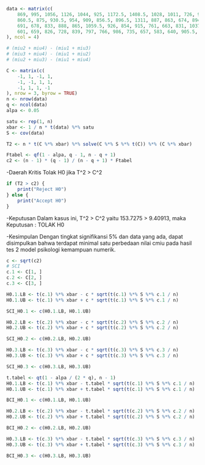```r
data <- matrix(c(
    869, 995, 1056, 1126, 1044, 925, 1172.5, 1408.5, 1028, 1011, 726, 982, 1225, 731, 975.5, 1130.5, 945, 747, 656.5, 919, 751, 774, 941, 751, 767, 813.5, 1289.5, 1096.5, 1083, 1114, 708, 1201,
    860.5, 875, 930.5, 954, 909, 856.5, 896.5, 1311, 887, 863, 674, 894, 1179, 662, 872.5, 811, 909, 752.5, 659.5, 833, 744, 735, 931, 785, 737.5, 750.5, 1140, 1009, 958, 1046, 669, 925,
    691, 678, 833, 888, 865, 1059.5, 926, 854, 915, 761, 663, 831, 1037, 662.5, 814, 843, 867.5, 777, 572, 752, 683, 671, 901.5, 789, 724, 711, 904.5, 1076, 918, 1081, 657, 1004.5,
    601, 659, 826, 728, 839, 797, 766, 986, 735, 657, 583, 640, 905.5, 624, 735, 657, 754, 687.5, 539, 611, 553, 612, 700, 735, 639, 625, 784.5, 983, 746.5, 796, 572.5, 673.5
), ncol = 4)

# (miu2 + miu4) - (miu1 + miu3)
# (miu3 + miu4) - (miu1 + miu2)
# (miu2 + miu3) - (miu1 + miu4)

C <- matrix(c(
    -1, 1, -1, 1,
    -1, -1, 1, 1,
    -1, 1, 1, -1
), nrow = 3, byrow = TRUE)
n <- nrow(data)
q <- ncol(data)
alpa <- 0.05
```
```r
satu <- rep(1, n)
xbar <- 1 / n * t(data) %*% satu
S <- cov(data)
```
```r
T2 <- n * t(C %*% xbar) %*% solve(C %*% S %*% t(C)) %*% (C %*% xbar)
```

```r
Ftabel <- qf(1 - alpa, q - 1, n - q + 1)
c2 <- (n - 1) * (q - 1) / (n - q + 1) * Ftabel
```

-Daerah Kritis
Tolak H0 jika T^2 > C^2

```r
if (T2 > c2) {
    print("Reject H0")
} else {
    print("Accept H0")
}
```


-Keputusan
Dalam kasus ini, T^2 > C^2 yaitu 153.7275 > 9.40913, maka
Keputusan : TOLAK H0

-Kesimpulan
Dengan tingkat signifikansi 5% dan data yang ada, dapat disimpulkan bahwa terdapat minimal satu
perbedaan nilai cmiu pada hasil tes 2 model psikologi kemampuan numerik.

```r
c <- sqrt(c2)
# SCI
c.1 <- C[1, ]
c.2 <- C[2, ]
c.3 <- C[3, ]

H0.1.LB <- t(c.1) %*% xbar - c * sqrt(t(c.1) %*% S %*% c.1 / n)
H0.1.UB <- t(c.1) %*% xbar + c * sqrt(t(c.1) %*% S %*% c.1 / n)

SCI_H0.1 <- c(H0.1.LB, H0.1.UB)
```

```r
H0.2.LB <- t(c.2) %*% xbar - c * sqrt(t(c.2) %*% S %*% c.2 / n)
H0.2.UB <- t(c.2) %*% xbar + c * sqrt(t(c.2) %*% S %*% c.2 / n)

SCI_H0.2 <- c(H0.2.LB, H0.2.UB)
```
```r
H0.3.LB <- t(c.3) %*% xbar - c * sqrt(t(c.3) %*% S %*% c.3 / n)
H0.3.UB <- t(c.3) %*% xbar + c * sqrt(t(c.3) %*% S %*% c.3 / n)

SCI_H0.3 <- c(H0.3.LB, H0.3.UB)
```

```r
t.tabel <- qt(1 - alpa / (2 * q), n - 1)
H0.1.LB <- t(c.1) %*% xbar - t.tabel * sqrt(t(c.1) %*% S %*% c.1 / n)
H0.1.UB <- t(c.1) %*% xbar + t.tabel * sqrt(t(c.1) %*% S %*% c.1 / n)

BCI_H0.1 <- c(H0.1.LB, H0.1.UB)
```

```r
H0.2.LB <- t(c.2) %*% xbar - t.tabel * sqrt(t(c.2) %*% S %*% c.2 / n)
H0.2.UB <- t(c.2) %*% xbar + t.tabel * sqrt(t(c.2) %*% S %*% c.2 / n)

BCI_H0.2 <- c(H0.2.LB, H0.2.UB)
```
```r
H0.3.LB <- t(c.3) %*% xbar - t.tabel * sqrt(t(c.3) %*% S %*% c.3 / n)
H0.3.UB <- t(c.3) %*% xbar + t.tabel * sqrt(t(c.3) %*% S %*% c.3 / n)

BCI_H0.3 <- c(H0.3.LB, H0.3.UB)
```